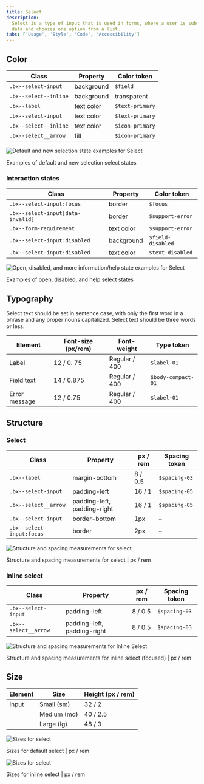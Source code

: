 ```yaml
---
title: Select
description:
  Select is a type of input that is used in forms, where a user is submitting
  data and chooses one option from a list.
tabs: ['Usage', 'Style', 'Code', 'Accessibility']
---
```


## Color

| Class                 | Property   | Color token     |
| --------------------- | ---------- | --------------- |
| `.bx--select-input`   | background | `$field`        |
| `.bx--select--inline` | background | transparent     |
| `.bx--label`          | text color | `$text-primary` |
| `.bx--select-input`   | text color | `$text-primary` |
| `.bx--select--inline` | text color | `$icon-primary` |
| `.bx--select__arrow`  | fill       | `$icon-primary` |

<div className="image--fixed">

![Default and new selection state examples for Select](images/select-style-1.png)

</div>

<Caption>Examples of default and new selection select states</Caption>

### Interaction states

| Class                             | Property   | Color token       |
| --------------------------------- | ---------- | ----------------- |
| `.bx--select-input:focus`         | border     | `$focus`          |
| `.bx--select-input[data-invalid]` | border     | `$support-error`  |
| `.bx--form-requirement`           | text color | `$support-error`  |
| `.bx--select-input:disabled`      | background | `$field-disabled` |
| `.bx--select-input:disabled`      | text color | `$text-disabled`  |

<div className="image--fixed">

![Open, disabled, and more information/help state examples for Select](images/select-style-3.png)

</div>

<Caption>Examples of open, disabled, and help select states</Caption>

## Typography

Select text should be set in sentence case, with only the first word in a phrase
and any proper nouns capitalized. Select text should be three words or less.

| Element       | Font-size (px/rem) | Font-weight   | Type token         |
| ------------- | ------------------ | ------------- | ------------------ |
| Label         | 12 / 0. 75         | Regular / 400 | `$label-01`        |
| Field text    | 14 / 0.875         | Regular / 400 | `$body-compact-01` |
| Error message | 12 / 0.75          | Regular / 400 | `$label-01`        |

## Structure

### Select

| Class                     | Property                    | px / rem | Spacing token |
| ------------------------- | --------------------------- | -------- | ------------- |
| `.bx--label`              | margin-bottom               | 8 / 0.5  | `$spacing-03` |
| `.bx--select-input`       | padding-left                | 16 / 1   | `$spacing-05` |
| `.bx--select__arrow`      | padding-left, padding-right | 16 / 1   | `$spacing-05` |
| `.bx--select-input`       | border-bottom               | 1px      | –             |
| `.bx--select-input:focus` | border                      | 2px      | –             |

<div className="image--fixed">

![Structure and spacing measurements for select](images/select-style-2.png)

</div>

<Caption>Structure and spacing measurements for select | px / rem</Caption>

### Inline select

| Class                | Property                    | px / rem | Spacing token |
| -------------------- | --------------------------- | -------- | ------------- |
| `.bx--select-input`  | padding-left                | 8 / 0.5  | `$spacing-03` |
| `.bx--select__arrow` | padding-left, padding-right | 8 / 0.5  | `$spacing-03` |

<div className="image--fixed">

![Structure and spacing measurements for Inline Select](images/select-style-6.png)

</div>

<Caption>
  Structure and spacing measurements for inline select (focused) | px / rem
</Caption>

## Size

| Element | Size        | Height (px / rem) |
| ------- | ----------- | ----------------- |
| Input   | Small (sm)  | 32 / 2            |
|         | Medium (md) | 40 / 2.5          |
|         | Large (lg)  | 48 / 3            |

<div className="image--fixed">

![Sizes for select](images/select-style-default-size.png)

</div>

<Caption>Sizes for default select | px / rem</Caption>

<div className="image--fixed">

![Sizes for select](images/select-style-inline-size.png)

</div>

<Caption>Sizes for inline select | px / rem</Caption>
